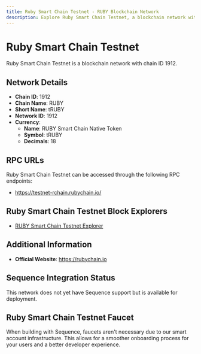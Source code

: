 ```yaml
--- 
title: Ruby Smart Chain Testnet - RUBY Blockchain Network
description: Explore Ruby Smart Chain Testnet, a blockchain network with chain ID 1912. Learn about its native currency, RUBY Smart Chain Native Token, and how to interact with the network.
---
```


# Ruby Smart Chain Testnet

Ruby Smart Chain Testnet is a blockchain network with chain ID 1912.

## Network Details

- **Chain ID**: 1912
- **Chain Name**: RUBY
- **Short Name**: tRUBY
- **Network ID**: 1912
- **Currency**: 
  - **Name**: RUBY Smart Chain Native Token
  - **Symbol**: tRUBY
  - **Decimals**: 18

## RPC URLs

Ruby Smart Chain Testnet can be accessed through the following RPC endpoints:

- https://testnet-rchain.rubychain.io/

## Ruby Smart Chain Testnet Block Explorers

- [RUBY Smart Chain Testnet Explorer](https://testnet.rubyscan.net)

## Additional Information

- **Official Website**: https://rubychain.io

## Sequence Integration Status

This network does not yet have Sequence support but is available for deployment.

## Ruby Smart Chain Testnet Faucet

When building with Sequence, faucets aren't necessary due to our smart account infrastructure. This allows for a smoother onboarding process for your users and a better developer experience.
